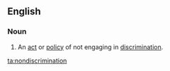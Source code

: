 ==English==

===Noun===
{{en-noun|-}}
# An [[act]] or [[policy]] of not engaging in [[discrimination]].

[[ta:nondiscrimination]]